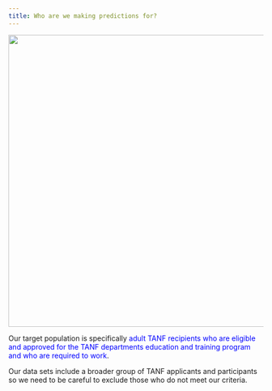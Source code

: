 ```yaml
---
title: Who are we making predictions for? 
---
```


![](images/shutterstock_who.png){width="6in"}

Our target population is specifically [adult TANF recipients who are eligible and approved for the TANF departments education and training program and who are required to work]{style="color:blue"}.

Our data sets include a broader group of TANF applicants and participants so we need to be careful to exclude those who do not meet our criteria.

